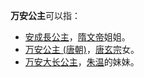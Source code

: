 '''万安公主'''可以指：
*[[安成長公主|安成長公主]]，[[隋文帝|隋文帝]]姐姐。
*[[万安公主_(唐朝)|万安公主 (唐朝)]]，[[唐玄宗|唐玄宗]]女。
*[[万安大长公主|万安大长公主]]，[[朱温|朱温]]的妹妹。

{{Disambig|Cat=公主封号消歧义}}